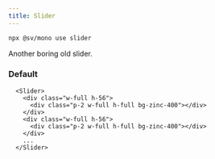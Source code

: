```yaml
---
title: Slider
---
```



```bash
npx @sv/mono use slider
```

Another boring old slider.


<div class="not-content">
  <Slider client:load>
    <div class="flex-none w-full h-[400px] p-2">
      <div class="w-full h-full bg-zinc-400"></div>
    </div>
    <div class="flex-none w-full h-[400px] p-2">
      <div class="w-full h-full bg-zinc-400"></div>
    </div>
    <div class="flex-none w-full h-[400px] p-2">
      <div class="w-full h-full bg-zinc-400"></div>
    </div>
  </Slider>
</div>

### Default
```tsx
  <Slider>
    <div class="w-full h-56">
      <div class="p-2 w-full h-full bg-zinc-400"></div>
    </div>
    <div class="w-full h-56">
      <div class="p-2 w-full h-full bg-zinc-400"></div>
    </div>
    ...
  </Slider>
```
